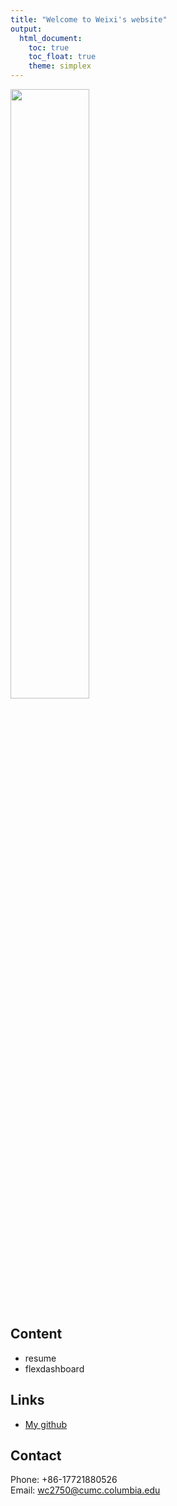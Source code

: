 ```yaml
---
title: "Welcome to Weixi's website"
output:
  html_document:
    toc: true
    toc_float: true
    theme: simplex
---
```


<img src="image/cat.gif" style="width:50%">

## Content
* resume
* flexdashboard

## Links
* [My github](https://github.com/wc2750)

## Contact
Phone: +86-17721880526\
Email: [wc2750@cumc.columbia.edu](wc2750@cumc.columbia.edu)

